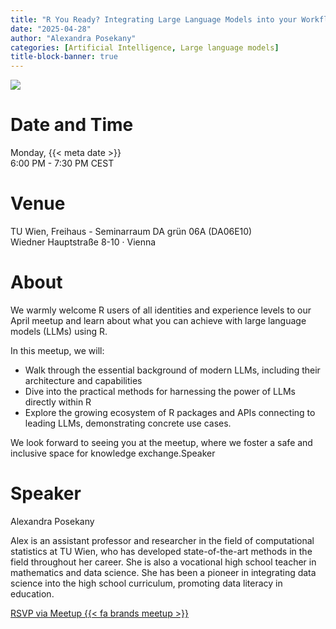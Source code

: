 ```yaml
---
title: "R You Ready? Integrating Large Language Models into your Workflow"
date: "2025-04-28"
author: "Alexandra Posekany"
categories: [Artificial Intelligence, Large language models]
title-block-banner: true
---
```


![](flyer-202504.png){fig-alt="Flyer for the R-Ladies Vienna April 2025 event. All information described is availablein the main text below."}

# Date and Time

Monday, {{< meta date >}}  
6:00 PM - 7:30 PM CEST

# Venue

TU Wien, Freihaus - Seminarraum DA grün 06A (DA06E10)  
Wiedner Hauptstraße 8-10 · Vienna

# About

We warmly welcome R users of all identities and experience levels to our April meetup and learn about what you can achieve with large language models (LLMs) using R.

In this meetup, we will:

-   Walk through the essential background of modern LLMs, including their architecture and capabilities
-   Dive into the practical methods for harnessing the power of LLMs directly within R
-   Explore the growing ecosystem of R packages and APIs connecting to leading LLMs, demonstrating concrete use cases.

We look forward to seeing you at the meetup, where we foster a safe and inclusive space for knowledge exchange.Speaker

# Speaker

Alexandra Posekany

Alex is an assistant professor and researcher in the field of computational statistics at TU Wien, who has developed state-of-the-art methods in the field throughout her career. She is also a vocational high school teacher in mathematics and data science. She has been a pioneer in integrating data science into the high school curriculum, promoting data literacy in education.

[RSVP via Meetup {{< fa brands meetup >}}](https://www.meetup.com/rladies-vienna/events/307229379){.btn .btn-outline-primary .rsvp}
